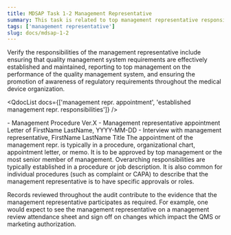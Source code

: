 ```yaml
---
title: MDSAP Task 1-2 Management Representative
summary: This task is related to top management representative responsibilities.
tags: ['management representative']
slug: docs/mdsap-1-2
---
```



<RegLang>
  Verify the responsibilities of the management representative include ensuring that quality
  management system requirements are effectively established and maintained, reporting to top
  management on the performance of the quality management system, and ensuring the promotion of
  awareness of regulatory requirements throughout the medical device organization.
</RegLang>

<QdocList
  docs={['management repr. appointment', 'established management repr. responsibilities']}
/>

<ReportLang>
  - Management Procedure Ver.X - Management representative appointment Letter of FirstName LastName,
  YYYY-MM-DD - Interview with management representative, FirstName LastName Title
</ReportLang>

<Subtask actionitem="Review the appointment of the management representative.">
  The appointment of the management repr. is typically in a procedure, organizational chart,
  appointment letter, or memo. It is to be approved by top management or the most senior member of
  management.
</Subtask>

<Subtask actionitem="Review established responsibilities and authorities of the management representative.">
Overarching responsibilities are typically established in a procedure or job description. It is also common for individual procedures (such as complaint or CAPA) to describe that the management representative is to have specific approvals or roles.

Records reviewed throughout the audit contribute to the evidence that the management representative participates as required. For example, one would expect to see the management representative on a management review attendance sheet and sign off on changes which impact the QMS or marketing authorization.

</Subtask>
